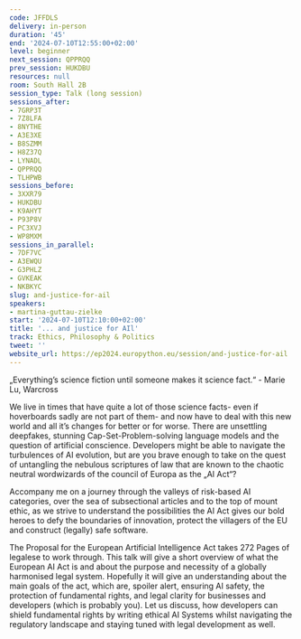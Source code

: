 ```yaml
---
code: JFFDLS
delivery: in-person
duration: '45'
end: '2024-07-10T12:55:00+02:00'
level: beginner
next_session: QPPRQQ
prev_session: HUKDBU
resources: null
room: South Hall 2B
session_type: Talk (long session)
sessions_after:
- 7GRP3T
- 7Z8LFA
- 8NYTHE
- A3E3XE
- B8SZMM
- H8Z37Q
- LYNADL
- QPPRQQ
- TLHPWB
sessions_before:
- 3XXR79
- HUKDBU
- K9AHYT
- P93P8V
- PC3XVJ
- WP8MXM
sessions_in_parallel:
- 7DF7VC
- A3EWQU
- G3PHLZ
- GVKEAK
- NKBKYC
slug: and-justice-for-ail
speakers:
- martina-guttau-zielke
start: '2024-07-10T12:10:00+02:00'
title: '... and justice for AIl'
track: Ethics, Philosophy & Politics
tweet: ''
website_url: https://ep2024.europython.eu/session/and-justice-for-ail
---
```


„Everything’s science fiction until someone makes it science fact.“ - Marie Lu, Warcross

We live in times that have quite a lot of those science facts- even if hoverboards sadly are not part of them- and now have to deal with this new world and all it’s changes for better or for worse.
There are unsettling deepfakes, stunning Cap-Set-Problem-solving language models and the question of artificial conscience. Developers might be able to navigate the turbulences of AI evolution, but are you brave enough to take on the quest of untangling the nebulous scriptures of law that are known to the chaotic neutral wordwizards of the council of Europa as the „AI Act“?

Accompany me on a journey through the valleys of risk-based AI categories, over the sea of subsectional articles and to the top of mount ethic, as we strive to understand the possibilities the AI Act gives our bold heroes to defy the boundaries of innovation, protect the villagers of the EU and construct (legally) safe software.

The Proposal for the European Artificial Intelligence Act takes 272 Pages of legalese to work through.
This talk will give a short overview of what the European AI Act is and about the purpose and necessity of a globally harmonised legal system.
Hopefully it will give an understanding about the main goals of the act, which are, spoiler alert, ensuring AI safety, the protection of fundamental rights, and legal clarity for businesses and developers (which is probably you).
Let us discuss, how developers can shield fundamental rights by writing ethical AI Systems whilst navigating the regulatory landscape and staying tuned with legal development as well.
